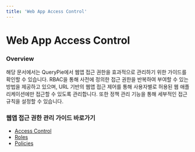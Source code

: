 ```yaml
---
title: 'Web App Access Control'
---
```


# Web App Access Control

### Overview

해당 문서에서는 QueryPie에서 웹앱 접근 권한을 효과적으로 관리하기 위한 가이드를 확인할 수 있습니다. RBAC을 통해 사전에 정의한 접근 권한을 반복하여 부여할 수 있는 방법을 제공하고 있으며, URL 기반의 웹앱 접근 제어를 통해 사용자별로 허용된 웹 애플리케이션에만 접근할 수 있도록 관리합니다. 또한 정책 관리 기능을 통해 세부적인 접근 규칙을 설정할 수 있습니다.


### 웹앱 접근 권한 관리 가이드 바로가기

* [Access Control](web-app-access-control/access-control)
* [Roles](web-app-access-control/roles)
* [Policies](web-app-access-control/policies)
